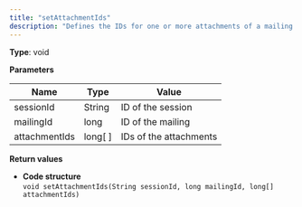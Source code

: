 ```yaml
---
title: "setAttachmentIds"
description: "Defines the IDs for one or more attachments of a mailing in Optimizely Campaign."
---
```


**Type**: void

**Parameters**

| Name          | Type      | Value                  |
| ------------- | --------- | ---------------------- |
| sessionId     | String    | ID of the session      |
| mailingId     | long      | ID of the mailing      |
| attachmentIds | long\[ \] | IDs of the attachments |

**Return values**

* **Code structure**  
`void setAttachmentIds(String sessionId, long mailingId, long[] attachmentIds)  
`